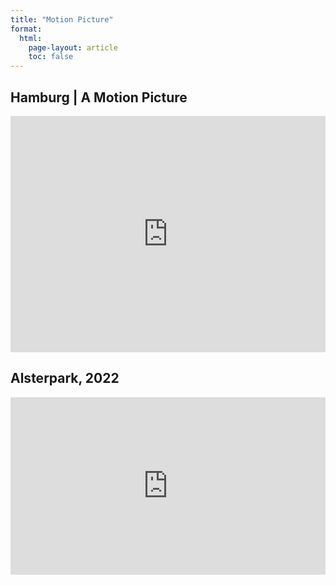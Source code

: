 ```yaml
---
title: "Motion Picture"
format: 
  html:
    page-layout: article
    toc: false
---
```


## Hamburg | A Motion Picture

<div style="padding:75% 0 0 0;position:relative;"><iframe src="https://player.vimeo.com/video/1002318715?badge=0&amp;autopause=0&amp;player_id=0&amp;app_id=58479" frameborder="0" allow="autoplay; fullscreen; picture-in-picture; clipboard-write" style="position:absolute;top:0;left:0;width:100%;height:100%;" title="Hamburg - A Motion Picture"></iframe></div><script src="https://player.vimeo.com/api/player.js"></script>

## Alsterpark, 2022

<div style="padding:56.25% 0 0 0;position:relative;"><iframe src="https://player.vimeo.com/video/997870235?badge=0&amp;autopause=0&amp;player_id=0&amp;app_id=58479" frameborder="0" allow="autoplay; fullscreen; picture-in-picture; clipboard-write" style="position:absolute;top:0;left:0;width:100%;height:100%;" title="Alsterpark"></iframe></div><script src="https://player.vimeo.com/api/player.js"></script>
